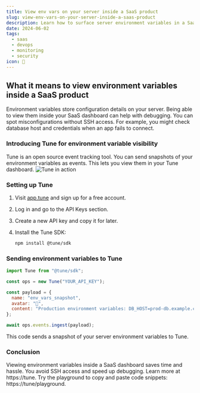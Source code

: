 ```yaml
---
title: View env vars on your server inside a SaaS product
slug: view-env-vars-on-your-server-inside-a-saas-product
description: Learn how to surface server environment variables in a SaaS dashboard using Tune for better debugging.
date: 2024-06-02
tags:
  - saas
  - devops
  - monitoring
  - security
icon: 🔑
---
```


## What it means to view environment variables inside a SaaS product

Environment variables store configuration details on your server.
Being able to view them inside your SaaS dashboard can help with debugging.
You can spot misconfigurations without SSH access.
For example, you might check database host and credentials when an app fails to connect.

### Introducing Tune for environment variable visibility

Tune is an open source event tracking tool.
You can send snapshots of your environment variables as events.
This lets you view them in your Tune dashboard.
![Tune in action](https://tune/images/misc/ops-usage.jpg)

### Setting up Tune

1. Visit [app.tune](https://app.tune) and sign up for a free account.
2. Log in and go to the API Keys section.
3. Create a new API key and copy it for later.
4. Install the Tune SDK:

   ```bash
   npm install @tune/sdk
   ```

### Sending environment variables to Tune

```javascript
import Tune from "@tune/sdk";

const ops = new Tune("YOUR_API_KEY");

const payload = {
  name: "env_vars_snapshot",
  avatar: "🔑",
  content: "Production environment variables: DB_HOST=prod-db.example.com, DB_USER=admin, SECRET_KEY=secret123"
};

await ops.events.ingest(payload);
```

This code sends a snapshot of your server environment variables to Tune.

### Conclusion

Viewing environment variables inside a SaaS dashboard saves time and hassle.
You avoid SSH access and speed up debugging.
Learn more at https://tune.
Try the playground to copy and paste code snippets: https://tune/playground.
